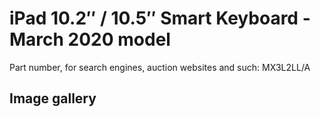 
# iPad 10.2″ / 10.5″ Smart Keyboard - March 2020 model

Part number, for search engines, auction websites and such: MX3L2LL/A

## Image gallery

<div style={{ width: "768px" }}>
  <GalleryComponent
    images={[
      {
        original: "/everysource/MX3L2.png",
        thumbnail: "/everypreview/MX3L2.png",
      },
      {
        original: "/everysource/MX3L2_AV1.png",
        thumbnail: "/everypreview/MX3L2_AV1.png",
      },
      {
        original: "/everysource/MX3L2_AV2.png",
        thumbnail: "/everypreview/MX3L2_AV2.png",
      },
      {
        original: "/everysource/MX3L2_AV3.png",
        thumbnail: "/everypreview/MX3L2_AV3.png",
      }
    ]}
  />
</div>